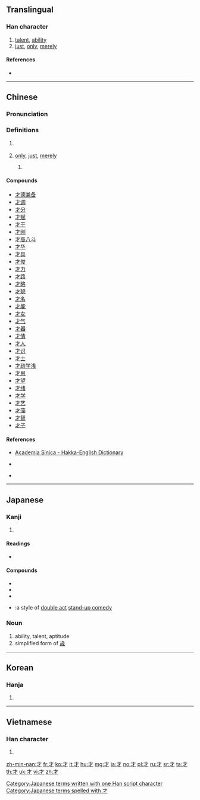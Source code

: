 {{also|扌|オ|孑}}
==Translingual==
{{stroke order|type=animate}}

===Han character===
{{Han char|rn=64|rad=手|as=00|sn=3|var=2|four=40200|canj=DH}}

# [[talent]], [[ability]]
# [[just]], [[only]], [[merely]]

====References====
* {{Han ref|kx=0416.300|dkj=11769|dj=0763.010|hdz=31824.020|uh=624D|ud=25165|bh=A47E|bd=42110}}

----

==Chinese==
{{zh-forms}}

===Pronunciation===
{{zh-pron
|m=cái
|c=coi4
|h=pfs=chhòi
|mn=châi/chhâi
|w=
|mc=y
|oc=y
|ma=y
|cat=n,adv
}}

===Definitions===
{{zh-hanzi}}

# {{n-g|Used to emphasize that something is/is not.}}
#: {{zh-x|我 才 是 ^張^三。|I'm Zhang San (not that some else is Zhang San).}}
#: {{zh-x|我 才 沒有 騙人。|I'm not lying.}}
# [[only]], [[just]], [[merely]]
#: {{zh-x|教室 裡 才 五 個 人。|There is only five people in the classroom.}}
## {{n-g|Used in the {{lang|zh|[[才]]……就……}} structure}}
##: {{zh-x|才 五 點鐘 他 就 起床 了。|It's only five o'clock, yet he has already got up.}}

====Compounds====
* [[才德兼备]]
* [[才调]]
* [[才分]]
* [[才赋]]
* [[才干]]
* [[才刚]]
* [[才高八斗]]
* [[才华]]
* [[才具]]
* [[才俊]]
* [[才力]]
* [[才路]]
* [[才略]]
* [[才貌]]
* [[才名]]
* [[才能]]
* [[才女]]
* [[才气]]
* [[才器]]
* [[才情]]
* [[才人]]
* [[才识]]
* [[才士]]
* [[才疏学浅]]
* [[才思]]
* [[才望]]
* [[才绪]]
* [[才学]]
* [[才艺]]
* [[才藻]]
* [[才智]]
* [[才子]]

====References====
* {{qualifier|Hakka}} [http://minhakka.ling.sinica.edu.tw/bkg/hakyin/search.php?DETAIL=1&LIMIT=id=51170&dbname=su_tian_1&graph=2 Academia Sinica - Hakka-English Dictionary]
* {{qualifier|Hakka}} {{R:hak:Lau 1997}}
* {{qualifier|Min Nan}} {{thcwd|214}}

----

==Japanese==

===Kanji===
{{ja-kanji|grade=2|rs=手00}}

# {{defn|lang=ja|sort=手00}}

====Readings====
* {{ja-readings
|goon=[[ざい]] (zai) {{qualifier|non-[[w:Jōyō kanji|Jōyō]] reading}}
|kanon=[[さい]] (sai)
|kun=[[わずかに]] (wazukani), [[ざえ]] (zae)}}

====Compounds====
* {{ja-r|才覚|さいかく}}
* {{ja-r|才気|さいき}}
* {{ja-r|才能|さいのう}}
* {{ja-r|漫才|まんざい}}:a style of [[w:double act|double act]] [[stand-up comedy]]

===Noun===
{{ja-noun|さい}}

# ability, talent, aptitude
# simplified form of [[歳]]

[[Category:Japanese terms written with one Han script character]]
[[Category:Japanese terms spelled with 才]]

----

==Korean==

===Hanja===
{{ko-hanja|hangeul=[[재]]|eumhun=재주|rv=jae|mr=chae|y=cay}}

# {{defn|lang=ko|sort=手00}}

----

==Vietnamese==

===Han character===
{{vi-hantu|[[tài]]|rs=手00}}

# {{defn|lang=vi|sort=手00}}

[[zh-min-nan:才]]
[[fr:才]]
[[ko:才]]
[[it:才]]
[[hu:才]]
[[mg:才]]
[[ja:才]]
[[no:才]]
[[pl:才]]
[[ru:才]]
[[sr:才]]
[[ta:才]]
[[th:才]]
[[uk:才]]
[[vi:才]]
[[zh:才]]